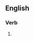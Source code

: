 ==English==

===Verb===
{{head|en|present participle}}

# {{present participle of|scam|lang=en|nocat=1}}